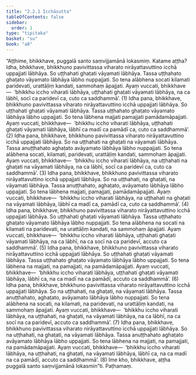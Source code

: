 ```yaml
---
title: "2.2.1 Icchāsutta"
tableOfContents: false
sidebar:
  order: 1
type: "tipitaka"
basket: "su"
book: "a8"
---
```



<DynamicBreadcrumb />

<Division number="61" book="a8">

<Paragraph number="621" book="a8">
“Aṭṭhime, bhikkhave, puggalā santo saṃvijjamānā lokasmiṃ. Katame aṭṭha? Idha, bhikkhave, bhikkhuno pavivittassa viharato nirāyattavuttino icchā uppajjati lābhāya. So uṭṭhahati ghaṭati vāyamati lābhāya. Tassa uṭṭhahato ghaṭato vāyamato lābhāya lābho nuppajjati. So tena alābhena socati kilamati paridevati, urattāḷiṃ kandati, sammohaṃ āpajjati. Ayaṃ vuccati, bhikkhave—  ‘bhikkhu iccho viharati lābhāya, uṭṭhahati ghaṭati vāyamati lābhāya, na ca lābhī, socī ca paridevī ca, cuto ca saddhammā’. (1)
</Paragraph>

<Paragraph number="622" book="a8">
Idha pana, bhikkhave, bhikkhuno pavivittassa viharato nirāyattavuttino icchā uppajjati lābhāya. So uṭṭhahati ghaṭati vāyamati lābhāya. Tassa uṭṭhahato ghaṭato vāyamato lābhāya lābho uppajjati. So tena lābhena majjati pamajjati pamādamāpajjati. Ayaṃ vuccati, bhikkhave—  ‘bhikkhu iccho viharati lābhāya, uṭṭhahati ghaṭati vāyamati lābhāya, lābhī ca madī ca pamādī ca, cuto ca saddhammā’. (2)
</Paragraph>

<Paragraph number="623" book="a8">
Idha pana, bhikkhave, bhikkhuno pavivittassa viharato nirāyattavuttino icchā uppajjati lābhāya. So na uṭṭhahati na ghaṭati na vāyamati lābhāya. Tassa anuṭṭhahato aghaṭato avāyamato lābhāya lābho nuppajjati. So tena alābhena socati, kilamati, paridevati, urattāḷiṃ kandati, sammohaṃ āpajjati. Ayaṃ vuccati, bhikkhave—  ‘bhikkhu iccho viharati lābhāya, na uṭṭhahati na ghaṭati na vāyamati lābhāya, na ca lābhī, socī ca paridevī ca, cuto ca saddhammā’. (3)
</Paragraph>

<Paragraph number="624" book="a8">
Idha pana, bhikkhave, bhikkhuno pavivittassa viharato nirāyattavuttino icchā uppajjati lābhāya. So na uṭṭhahati, na ghaṭati, na vāyamati lābhāya. Tassa anuṭṭhahato, aghaṭato, avāyamato lābhāya lābho uppajjati. So tena lābhena majjati, pamajjati, pamādamāpajjati. Ayaṃ vuccati, bhikkhave—  ‘bhikkhu iccho viharati lābhāya, na uṭṭhahati na ghaṭati na vāyamati lābhāya, lābhī ca madī ca, pamādī ca, cuto ca saddhammā’. (4)
</Paragraph>

<Paragraph number="625" book="a8">
Idha pana, bhikkhave, bhikkhuno pavivittassa viharato nirāyattavuttino icchā uppajjati lābhāya. So uṭṭhahati ghaṭati vāyamati lābhāya. Tassa uṭṭhahato ghaṭato vāyamato lābhāya lābho nuppajjati. So tena alābhena na socati na kilamati na paridevati, na urattāḷiṃ kandati, na sammohaṃ āpajjati. Ayaṃ vuccati, bhikkhave—  ‘bhikkhu iccho viharati lābhāya, uṭṭhahati ghaṭati vāyamati lābhāya, na ca lābhī, na ca socī na ca paridevī, accuto ca saddhammā’. (5)
</Paragraph>

<Paragraph number="626" book="a8">
Idha pana, bhikkhave, bhikkhuno pavivittassa viharato nirāyattavuttino icchā uppajjati lābhāya. So uṭṭhahati ghaṭati vāyamati lābhāya. Tassa uṭṭhahato ghaṭato vāyamato lābhāya lābho uppajjati. So tena lābhena na majjati, na pamajjati, na pamādamāpajjati. Ayaṃ vuccati, bhikkhave—  ‘bhikkhu iccho viharati lābhāya, uṭṭhahati ghaṭati vāyamati lābhāya, lābhī ca, na ca madī na ca pamādī, accuto ca saddhammā’. (6)
</Paragraph>

<Paragraph number="627" book="a8">
Idha pana, bhikkhave, bhikkhuno pavivittassa viharato nirāyattavuttino icchā uppajjati lābhāya. So na uṭṭhahati, na ghaṭati, na vāyamati lābhāya. Tassa anuṭṭhahato, aghaṭato, avāyamato lābhāya lābho nuppajjati. So tena alābhena na socati, na kilamati, na paridevati, na urattāḷiṃ kandati, na sammohaṃ āpajjati. Ayaṃ vuccati, bhikkhave—  ‘bhikkhu iccho viharati lābhāya, na uṭṭhahati, na ghaṭati, na vāyamati lābhāya, na ca lābhī, na ca socī na ca paridevī, accuto ca saddhammā’. (7)
</Paragraph>

<Paragraph number="628" book="a8">
Idha pana, bhikkhave, bhikkhuno pavivittassa viharato nirāyattavuttino icchā uppajjati lābhāya. So na uṭṭhahati, na ghaṭati, na vāyamati lābhāya. Tassa anuṭṭhahato aghaṭato avāyamato lābhāya lābho uppajjati. So tena lābhena na majjati, na pamajjati, na pamādamāpajjati. Ayaṃ vuccati, bhikkhave—  ‘bhikkhu iccho viharati lābhāya, na uṭṭhahati, na ghaṭati, na vāyamati lābhāya, lābhī ca, na ca madī na ca pamādī, accuto ca saddhammā’. (8)
</Paragraph>

<Paragraph number="629" book="a8">
Ime kho, bhikkhave, aṭṭha puggalā santo saṃvijjamānā lokasmin”ti.

</Paragraph>
</Division>

<Paragraph number="630" type="center" book="a8">
Paṭhamaṃ.
</Paragraph>